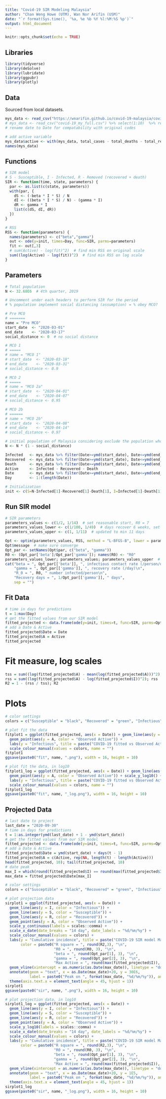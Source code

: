 ```yaml
---
title: "Covid-19 SIR Modeling Malaysia"
author: "Chan Weng Howe (UTM), Wan Nor Arifin (USM)"
date: "`r format(Sys.time(), '%a, %e %b %Y %l:%M:%S %p')`"
output: html_document
---
```


```r
knitr::opts_chunk$set(echo = TRUE)
```

## Libraries
```r
library(tidyverse)
library(deSolve)
library(lubridate)
library(ggpubr)
library(plotly)
```

## Data
Sourced from local datasets.
```r
mys_data <- read_csv("https://wnarifin.github.io/covid-19-malaysia/covid-19_my_full.csv") %>% select(1:10) %>% rename(Date = "date")  # uncomment
# mys_data <- read_csv("covid-19_my_full.csv") %>% select(1:10)  %>% rename(Date = "date")  # comment out later
# rename date to Date for compatability with original codes

# add active variable
mys_data$active <- with(mys_data, total_cases - total_deaths - total_recover)
names(mys_data)
```

## Functions
```r
# SIR model
# S - Susceptible, I - Infected, R - Removed (recovered + death)
SIR <- function(time, state, parameters) {
  par <- as.list(c(state, parameters))
  with(par, {
    dS <- (-beta * I * S) / N
    dI <- ((beta * I * S) / N) - (gamma * I)
    dR <- gamma * I
    list(c(dS, dI, dR))
  })
}

# RSS 
RSS <- function(parameters) {
  names(parameters) <- c("beta","gamma")
  out <- ode(y=init, times=Day, func=SIR, parms=parameters)
  fit <- out[,3]
  # sum(Active) - log(fit)^2)  # find min RSS on original scale 
  sum((log(Active) - log(fit))^2)  # find min RSS on log scale
}
```

## Parameters
```r
# Total population
N <- 32.68E6  # 4th quarter, 2019

# Uncomment under each headers to perform SIR for the period
# % population implement social distancing (assumption) = % obey MCO?

# Pre MCO
# =======
name = "Pre MCO"
start_date  <- "2020-03-01"
end_date    <- "2020-03-17"
social_distance <- 0  # no social distance

# MCO 1
# =====
# name = "MCO 1"
# start_date  <- "2020-03-18"
# end_date    <- "2020-03-31"
# social_distance <- 0.9

# MCO 2
# =====
# name = "MCO 2a"
# start_date  <- "2020-04-01"
# end_date    <- "2020-04-07"
# social_distance <- 0.95

# MCO 2b
# ======
# name = "MCO 2b"
# start_date  <- "2020-04-08"
# end_date    <- "2020-04-14"
# social_distance <- 0.97

# initial population of Malaysia considering exclude the population who implemented social distancing
N <- N * (1 - social_distance)

Infected   <- mys_data %>% filter(Date>=ymd(start_date), Date<=ymd(end_date)) %>% pull(total_cases)
Recovered  <- mys_data %>% filter(Date>=ymd(start_date), Date<=ymd(end_date)) %>% pull(total_recover)
Death      <- mys_data %>% filter(Date>=ymd(start_date), Date<=ymd(end_date)) %>% pull(total_deaths)
Active     <- Infected - Recovered - Death
Date       <- mys_data %>% filter(Date>=ymd(start_date), Date<=ymd(end_date)) %>% pull(Date)
Day        <- 1:(length(Date))

# Initialization
init <- c(S=N-Infected[1]-Recovered[1]-Death[1], I=Infected[1]-Death[1]-Recovered[1], R=Recovered[1]+Death[1])
```

## Run SIR model
```r
# SIR parameters
parameters_values <- c(1/2, 1/14)  # set reasonable start, R0 = 7
parameters_values_lower <- c(1/100, 1/49)  # days recover 6 weeks, set around 7 weeks for flexibility
parameters_values_upper <- c(1, 1/11)  # updated to min 11 days

Opt <- optim(parameters_values, RSS, method = "L-BFGS-B", lower = parameters_values_lower, upper = parameters_values_upper)
Opt$message  # make sure converge
Opt_par <- setNames(Opt$par, c("beta", "gamma"))
R0 <- (Opt_par['beta']/Opt_par['gamma']); names(R0) <- "R0"
parameters_values_lower; parameters_values; parameters_values_upper  # just to check whether values stuck
cat("beta = ", Opt_par[['beta']], ", infectious contact rate (/person/day)\n",
    "gamma = ", Opt_par[['gamma']], ", recovery rate (/day)\n",
    "R_0 = ", R0, " number infected/person\n",
    "Recovery days = ", 1/Opt_par[['gamma']], " days",
    sep = "")
```

## Fit Data
```r
# time in days for predictions
t = 1:max(Day)
# get the fitted values from our SIR model
fitted_projected <- data.frame(ode(y=init, times=t, func=SIR, parms=Opt_par))
# add a Date & Active
fitted_projected$Date = Date
fitted_projected$A = Active
fitted_projected
```

# Fit measure, log scales
```r
tss = sum((log(fitted_projected$A) - mean(log(fitted_projected$A)))^2); tss
rss = sum((log(fitted_projected$A) - log(fitted_projected$I))^2); rss
R2 = 1 - (rss / tss); R2
```

# Plots

```r
# color settings
colors = c("Susceptible" = "black", "Recovered" = "green", "Infectious" = "red", "Observed Active" = "orange")

# plot fit the data
fitplot1 = ggplot(fitted_projected, aes(x = Date)) + geom_line(aes(y = I, color = "Infectious")) + 
  geom_point(aes(y = A, color = "Observed Active")) +
  labs(y = "Infectious", title = paste("COVID-19 fitted vs Observed Active Cases in Malaysia,", name)) +
  scale_colour_manual(values = colors, name = "")
fitplot1
ggsave(paste0("fit", name, ".png"), width = 16, height = 10)

# plot fit the data, in log10
fitplot1_log = ggplot(fitted_projected, aes(x = Date)) + geom_line(aes(y = I, color = "Infectious")) + 
  geom_point(aes(y = A, color = "Observed Active")) + scale_y_log10() + 
  labs(y = "Infectious", title = paste("COVID-19 fitted vs Observed Active Cases in Malaysia,", name, "log10")) +
  scale_colour_manual(values = colors, name = "")  
fitplot1_log
ggsave(paste0("fit", name, "_log.png"), width = 16, height = 10)
```

## Projected Data
```r
# last date to project
last_date = "2020-09-30"
# time in days for predictions
t = 1:as.integer(ymd(last_date) + 1 - ymd(start_date))
# get the fitted values from our SIR model
fitted_projected <- data.frame(ode(y=init, times=t, func=SIR, parms=Opt_par))
# add a Date & Active
fitted_projected$Date = ymd(start_date) + days(t - 1)
fitted_projected$A = c(Active, rep(NA, length(t) - length(Active)))
head(fitted_projected, 10); tail(fitted_projected, 10)
# date peak
max_I = which(round(fitted_projected$I) == round(max(fitted_projected$I)))
max_date = fitted_projected$Date[max_I]
```

```r
# color settings
colors = c("Susceptible" = "black", "Recovered" = "green", "Infectious" = "red", "Observed Active" = "orange")

# plot projection data
sirplot1 = ggplot(fitted_projected, aes(x = Date)) + 
  geom_line(aes(y = I, color = "Infectious")) + 
  geom_line(aes(y = S, color = "Susceptible")) + 
  geom_line(aes(y = R, color = "Recovered")) +
  geom_point(aes(y = A, color = "Observed Active")) +
  scale_y_continuous(labels = scales::comma) +
  scale_x_date(date_breaks = "14 day", date_labels = "%d/%m/%y") + 
  scale_colour_manual(values = colors) +
  labs(y = "Cumulative incidence", title = paste("COVID-19 SIR model Malaysia,", name), 
       color = paste0("R square = ", round(R2,3), "\n",
                      "R0 = ", round(R0, 3), "\n",
                      "beta = ", round(Opt_par[1], 3), "\n",
                      "gamma = ", round(Opt_par[2], 3), "\n",
                      "Max Active = ", round(max(fitted_projected$I)), "\n")) +
  geom_vline(xintercept = as.numeric(as.Date(max_date)), linetype = "dotted") +
  annotate(geom = "text", x = as.Date(max_date)+20, y = 30E6, 
           label = paste0("Peak on ", format(max_date, "%d/%m/%y")), angle = 0) +
  theme(axis.text.x = element_text(angle = 45, hjust = 1))
sirplot1
ggsave(paste0("sir", name, ".png"), width = 16, height = 10)

# plot projection data, in log10
sirplot1_log = ggplot(fitted_projected, aes(x = Date)) + 
  geom_line(aes(y = I, color = "Infectious")) + 
  geom_line(aes(y = S, color = "Susceptible")) + 
  geom_line(aes(y = R, color = "Recovered")) +
  geom_point(aes(y = A, color = "Observed Active")) +
  scale_y_log10(labels = scales::comma) +
  scale_x_date(date_breaks = "14 day", date_labels = "%d/%m/%y") + 
  scale_colour_manual(values = colors) +
  labs(y = "Cumulative incidence", title = paste("COVID-19 SIR model Malaysia,", name, "log10"), 
       color = paste0("R square = ", round(R2,3), "\n",
                      "R0 = ", round(R0, 3), "\n",
                      "beta = ", round(Opt_par[1], 3), "\n",
                      "gamma = ", round(Opt_par[2], 3), "\n",
                      "Max Active = ", round(max(fitted_projected$I)), "\n")) +
  geom_vline(xintercept = as.numeric(as.Date(max_date)), linetype = "dotted") +
  annotate(geom = "text", x = as.Date(max_date)+20, y = 1E5, 
           label = paste0("Peak on ", format(max_date, "%d/%m/%y")), angle = 0) +
  theme(axis.text.x = element_text(angle = 45, hjust = 1))
sirplot1_log
ggsave(paste0("sir", name, "_log.png"), width = 16, height = 10)
```
